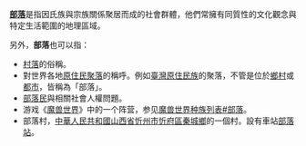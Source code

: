 '''[[部落|部落]]'''是指因氏族與宗族關係聚居而成的社會群體，他們常擁有同質性的文化觀念與特定生活範圍的地理區域。

另外，'''部落'''也可以指：
* [[村落|村落]]的俗稱。
* 對世界各地[[原住民|原住民]][[聚落|聚落]]的稱呼。例如[[臺灣原住民族|臺灣原住民族]]的聚落，不管是位於[[鄉村|鄉村]]或[[都市|都市]]，皆稱為「部落」。
* [[部落民|部落民]]與相關社會人權問題。
* 游戏《[[魔兽世界|魔兽世界]]》中的一个阵营，参见[[魔兽世界种族列表#部落|魔兽世界种族列表#部落]]。
* 部落村，[[中華人民共和國|中華人民共和國]][[山西省|山西省]][[忻州市|忻州市]][[忻府區|忻府區]][[秦城鄉|秦城鄉]]的一個村。設有車站[[部落站|部落站]]。

{{disambig|Cat=二字消歧义}}